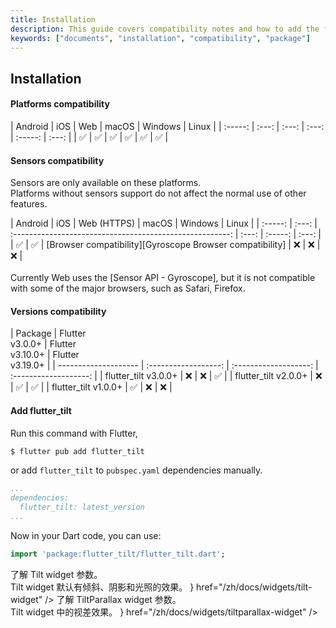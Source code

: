```yaml
---
title: Installation
description: This guide covers compatibility notes and how to add the flutter_tilt package.
keywords: ["documents", "installation", "compatibility", "package"]
---
```


## Installation

<Step>
<StepItem title="Compatibility">

#### Platforms compatibility

<div className="max-w-xl">
| Android | iOS   | Web   | macOS | Windows | Linux |
| :-----: | :---: | :---: | :---: | :-----: | :---: |
| ✅      | ✅   | ✅    | ✅   | ✅     | ✅    |
</div>

#### Sensors compatibility

Sensors are only available on these platforms.  
Platforms without sensors support do not affect the normal use of other features.

<div className="max-w-xl">
| Android | iOS   | Web (HTTPS)                                              | macOS | Windows | Linux |
| :-----: | :---: | :------------------------------------------------------: | :---: | :-----: | :---: |
| ✅      | ✅   | [Browser compatibility][Gyroscope Browser compatibility] | ❌    | ❌     | ❌    |
</div>

<br />

<Note title="Note">
  Currently Web uses the [Sensor API - Gyroscope], but it is not compatible with
  some of the major browsers, such as Safari, Firefox.
</Note>

[Gyroscope Browser compatibility]: https://developer.mozilla.org/en-US/docs/Web/API/Sensor_APIs#browser_compatibility
[Sensor API - Gyroscope]: https://developer.mozilla.org/en-US/docs/Web/API/Gyroscope

</StepItem>
<StepItem title="Add flutter_tilt">

#### Versions compatibility

<div className="max-w-xl">
| Package              | Flutter<br />v3.0.0+ | Flutter<br />v3.10.0+ | Flutter<br />v3.19.0+ |
| -------------------- | :------------------: | :-------------------: | :-------------------: |
| flutter_tilt v3.0.0+ | ❌ | ❌ | ✅ |
| flutter_tilt v2.0.0+ | ❌ | ✅ | ✅ |
| flutter_tilt v1.0.0+ | ✅ | ❌ | ❌ |
</div>

#### Add flutter_tilt

Run this command with Flutter,

```bash
$ flutter pub add flutter_tilt
```

or add `flutter_tilt` to `pubspec.yaml` dependencies manually.

```yaml:pubspec.yaml {3} showLineNumbers
...
dependencies:
  flutter_tilt: latest_version
...
```

</StepItem>
<StepItem title="Import flutter_tilt">

Now in your Dart code, you can use:

```dart
import 'package:flutter_tilt/flutter_tilt.dart';
```

</StepItem>
<StepItem title="Get started">

<NavCardGrid>
  <NavCard
    subtitle="Guide"
    title="Simple usage"
    description="Simple examples to help you get started quickly."
    href="/zh/docs/guides/simple-usage"
  />
  <NavCard
    subtitle="Widgets"
    title="Tilt widget"
    description={
      <div>
        了解 Tilt widget 参数。
        <br />
        Tilt widget 默认有倾斜、阴影和光照的效果。
      </div>
    }
    href="/zh/docs/widgets/tilt-widget"
  />
  <NavCard
    subtitle="Widgets"
    title="TiltParallax widget"
    description={
      <div>
        了解 TiltParallax widget 参数。
        <br />
        Tilt widget 中的视差效果。
      </div>
    }
    href="/zh/docs/widgets/tiltparallax-widget"
  />
</NavCardGrid>

</StepItem>
</Step>
